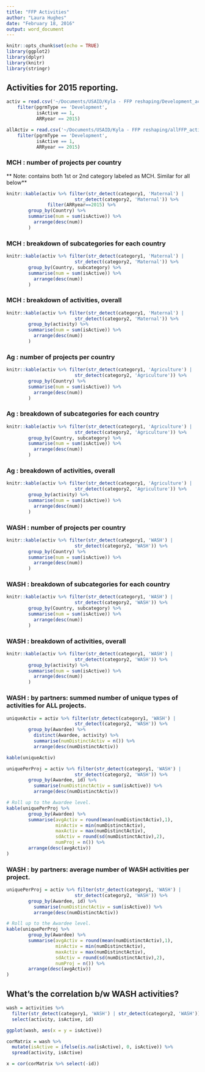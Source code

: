 ```yaml
---
title: "FFP Activities"
author: "Laura Hughes"
date: "February 18, 2016"
output: word_document
---
```


```r
knitr::opts_chunk$set(echo = TRUE)
library(ggplot2)
library(dplyr)
library(knitr)
library(stringr)
```

## Activities for 2015 reporting. 
```r
activ = read.csv('~/Documents/USAID/Kyla - FFP reshaping/Development_activities_2016-02-19.csv') %>% 
    filter(pgrmType == 'Development',
           isActive == 1, 
           ARRyear == 2015)

allActiv = read.csv('~/Documents/USAID/Kyla - FFP reshaping/allFFP_activities_2016-02-19.csv') %>% 
    filter(pgrmType == 'Development',
           isActive == 1, 
           ARRyear == 2015)
```

### MCH : number of projects per country
** Note: contains both 1st or 2nd category labeled as MCH.  Similar for all below**


```r
knitr::kable(activ %>% filter(str_detect(category1, 'Maternal') | 
                         str_detect(category2, 'Maternal')) %>% 
               filter(ARRyear==2015) %>% 
        group_by(Country) %>%
        summarise(num = sum(isActive)) %>% 
          arrange(desc(num))
        )
```

### MCH : breakdown of subcategories for each country
```r
knitr::kable(activ %>% filter(str_detect(category1, 'Maternal') | 
                         str_detect(category2, 'Maternal')) %>% 
        group_by(Country, subcategory) %>%
        summarise(num = sum(isActive)) %>% 
          arrange(desc(num))
        )
```


### MCH : breakdown of activities, overall
```r
knitr::kable(activ %>% filter(str_detect(category1, 'Maternal') | 
                         str_detect(category2, 'Maternal')) %>% 
        group_by(activity) %>%
        summarise(num = sum(isActive)) %>% 
          arrange(desc(num))
        )
```



### Ag : number of projects per country
```r
knitr::kable(activ %>% filter(str_detect(category1, 'Agriculture') | 
                         str_detect(category2, 'Agriculture')) %>% 
        group_by(Country) %>%
        summarise(num = sum(isActive)) %>% 
          arrange(desc(num))
        )
```

### Ag : breakdown of subcategories for each country
```r
knitr::kable(activ %>% filter(str_detect(category1, 'Agriculture') | 
                         str_detect(category2, 'Agriculture')) %>% 
        group_by(Country, subcategory) %>%
        summarise(num = sum(isActive)) %>% 
          arrange(desc(num))
        )
```


### Ag : breakdown of activities, overall
```r
knitr::kable(activ %>% filter(str_detect(category1, 'Agriculture') | 
                         str_detect(category2, 'Agriculture')) %>% 
        group_by(activity) %>%
        summarise(num = sum(isActive)) %>% 
          arrange(desc(num))
        )
```


### WASH : number of projects per country
```r
knitr::kable(activ %>% filter(str_detect(category1, 'WASH') | 
                         str_detect(category2, 'WASH')) %>% 
        group_by(Country) %>%
        summarise(num = sum(isActive)) %>% 
          arrange(desc(num))
        )
```

### WASH : breakdown of subcategories for each country
```r
knitr::kable(activ %>% filter(str_detect(category1, 'WASH') | 
                         str_detect(category2, 'WASH')) %>% 
        group_by(Country, subcategory) %>%
        summarise(num = sum(isActive)) %>% 
          arrange(desc(num))
        )
```


### WASH : breakdown of activities, overall
```r
knitr::kable(activ %>% filter(str_detect(category1, 'WASH') | 
                         str_detect(category2, 'WASH')) %>% 
        group_by(activity) %>%
        summarise(num = sum(isActive)) %>% 
          arrange(desc(num))
        )
```




### WASH : by partners: summed number of unique types of activities for ALL projects.
```r
uniqueActiv = activ %>% filter(str_detect(category1, 'WASH') | 
                         str_detect(category2, 'WASH')) %>% 
        group_by(Awardee) %>% 
          distinct(Awardee, activity) %>% 
          summarise(numDistinctActiv = n()) %>% 
          arrange(desc(numDistinctActiv))

kable(uniqueActiv)

uniquePerProj = activ %>% filter(str_detect(category1, 'WASH') | 
                         str_detect(category2, 'WASH')) %>% 
        group_by(Awardee, id) %>% 
          summarise(numDistinctActiv = sum(isActive)) %>% 
          arrange(desc(numDistinctActiv))

# Roll up to the Awardee level.
kable(uniquePerProj %>% 
        group_by(Awardee) %>%
        summarise(avgActiv = round(mean(numDistinctActiv),1),
                  minActiv = min(numDistinctActiv),
                  maxActiv = max(numDistinctActiv),
                  sdActiv = round(sd(numDistinctActiv),2),
                  numProj = n()) %>% 
        arrange(desc(avgActiv))
)

```

### WASH : by partners: average number of WASH activities per project.
```r

uniquePerProj = activ %>% filter(str_detect(category1, 'WASH') | 
                         str_detect(category2, 'WASH')) %>% 
        group_by(Awardee, id) %>% 
          summarise(numDistinctActiv = sum(isActive)) %>% 
          arrange(desc(numDistinctActiv))

# Roll up to the Awardee level.
kable(uniquePerProj %>% 
        group_by(Awardee) %>%
        summarise(avgActiv = round(mean(numDistinctActiv),1),
                  minActiv = min(numDistinctActiv),
                  maxActiv = max(numDistinctActiv),
                  sdActiv = round(sd(numDistinctActiv),2),
                  numProj = n()) %>% 
        arrange(desc(avgActiv))
)

```


## What's the correlation b/w WASH activities?

```r
wash = activities %>% 
  filter(str_detect(category1, 'WASH') | str_detect(category2, 'WASH')) %>% 
  select(activity, isActive, id)

ggplot(wash, aes(x = y = isActive))

corMatrix = wash %>% 
  mutate(isActive = ifelse(is.na(isActive), 0, isActive)) %>% 
  spread(activity, isActive)

x = cor(corMatrix %>% select(-id))

```

